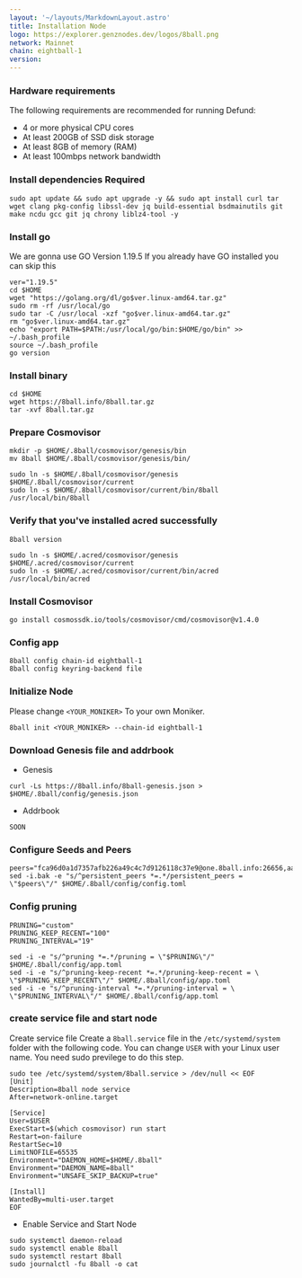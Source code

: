 ```yaml
---
layout: '~/layouts/MarkdownLayout.astro'
title: Installation Node
logo: https://explorer.genznodes.dev/logos/8ball.png
network: Mainnet
chain: eightball-1
version: 
---
```


### Hardware requirements

The following requirements are recommended for running Defund:

- 4 or more physical CPU cores
- At least 200GB of SSD disk storage
- At least 8GB of memory (RAM)
- At least 100mbps network bandwidth


### Install dependencies Required

```
sudo apt update && sudo apt upgrade -y && sudo apt install curl tar wget clang pkg-config libssl-dev jq build-essential bsdmainutils git make ncdu gcc git jq chrony liblz4-tool -y
```

### Install go

We are gonna use GO Version 1.19.5
If you already have GO installed you can skip this 

```
ver="1.19.5"
cd $HOME
wget "https://golang.org/dl/go$ver.linux-amd64.tar.gz"
sudo rm -rf /usr/local/go
sudo tar -C /usr/local -xzf "go$ver.linux-amd64.tar.gz"
rm "go$ver.linux-amd64.tar.gz"
echo "export PATH=$PATH:/usr/local/go/bin:$HOME/go/bin" >> ~/.bash_profile
source ~/.bash_profile
go version
```

### Install binary

```
cd $HOME
wget https://8ball.info/8ball.tar.gz
tar -xvf 8ball.tar.gz
```

### Prepare Cosmovisor
```
mkdir -p $HOME/.8ball/cosmovisor/genesis/bin
mv 8ball $HOME/.8ball/cosmovisor/genesis/bin/

sudo ln -s $HOME/.8ball/cosmovisor/genesis $HOME/.8ball/cosmovisor/current
sudo ln -s $HOME/.8ball/cosmovisor/current/bin/8ball /usr/local/bin/8ball
```

### Verify that you've installed acred successfully

```
8ball version
```


```
sudo ln -s $HOME/.acred/cosmovisor/genesis $HOME/.acred/cosmovisor/current
sudo ln -s $HOME/.acred/cosmovisor/current/bin/acred /usr/local/bin/acred
```

### Install Cosmovisor

```
go install cosmossdk.io/tools/cosmovisor/cmd/cosmovisor@v1.4.0
```

### Config app

```
8ball config chain-id eightball-1
8ball config keyring-backend file
```

### Initialize Node

Please change `<YOUR_MONIKER>` To your own Moniker.

```
8ball init <YOUR_MONIKER> --chain-id eightball-1
```

### Download Genesis file and addrbook

- Genesis

```
curl -Ls https://8ball.info/8ball-genesis.json > $HOME/.8ball/config/genesis.json
```

- Addrbook

```
SOON
```

### Configure Seeds and Peers

```
peers="fca96d0a1d7357afb226a49c4c7d9126118c37e9@one.8ball.info:26656,aa918e17c8066cd3b031f490f0019c1a95afe7e3@two.8ball.info:26656,98b49fea92b266ed8cfb0154028c79f81d16a825@three.8ball.info:26656"
sed -i.bak -e "s/^persistent_peers *=.*/persistent_peers = \"$peers\"/" $HOME/.8ball/config/config.toml
```

### Config pruning

```
PRUNING="custom"
PRUNING_KEEP_RECENT="100"
PRUNING_INTERVAL="19"

sed -i -e "s/^pruning *=.*/pruning = \"$PRUNING\"/" $HOME/.8ball/config/app.toml
sed -i -e "s/^pruning-keep-recent *=.*/pruning-keep-recent = \
\"$PRUNING_KEEP_RECENT\"/" $HOME/.8ball/config/app.toml
sed -i -e "s/^pruning-interval *=.*/pruning-interval = \
\"$PRUNING_INTERVAL\"/" $HOME/.8ball/config/app.toml
```


### create service file and start node

Create service file
Create a `8ball.service` file in the `/etc/systemd/system` folder with the following code. 
You can change `USER` with your Linux user name. You need sudo previlege to do this step.

```
sudo tee /etc/systemd/system/8ball.service > /dev/null << EOF
[Unit]
Description=8ball node service
After=network-online.target

[Service]
User=$USER
ExecStart=$(which cosmovisor) run start
Restart=on-failure
RestartSec=10
LimitNOFILE=65535
Environment="DAEMON_HOME=$HOME/.8ball"
Environment="DAEMON_NAME=8ball"
Environment="UNSAFE_SKIP_BACKUP=true"

[Install]
WantedBy=multi-user.target
EOF
```

- Enable Service and Start Node

```
sudo systemctl daemon-reload
sudo systemctl enable 8ball
sudo systemctl restart 8ball
sudo journalctl -fu 8ball -o cat
```

